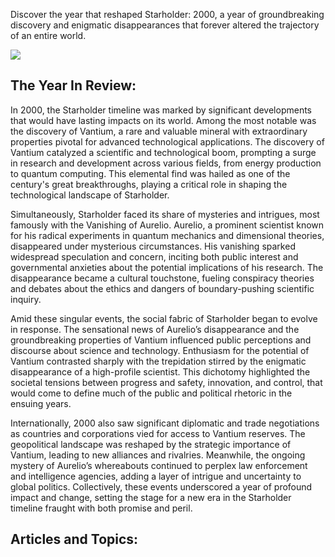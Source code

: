 Discover the year that reshaped Starholder: 2000, a year of groundbreaking discovery and enigmatic disappearances that forever altered the trajectory of an entire world.

![](2000_vantium.png)

## The Year In Review:

In 2000, the Starholder timeline was marked by significant developments that would have lasting impacts on its world. Among the most notable was the discovery of Vantium, a rare and valuable mineral with extraordinary properties pivotal for advanced technological applications. The discovery of Vantium catalyzed a scientific and technological boom, prompting a surge in research and development across various fields, from energy production to quantum computing. This elemental find was hailed as one of the century's great breakthroughs, playing a critical role in shaping the technological landscape of Starholder.

Simultaneously, Starholder faced its share of mysteries and intrigues, most famously with the Vanishing of Aurelio. Aurelio, a prominent scientist known for his radical experiments in quantum mechanics and dimensional theories, disappeared under mysterious circumstances. His vanishing sparked widespread speculation and concern, inciting both public interest and governmental anxieties about the potential implications of his research. The disappearance became a cultural touchstone, fueling conspiracy theories and debates about the ethics and dangers of boundary-pushing scientific inquiry.

Amid these singular events, the social fabric of Starholder began to evolve in response. The sensational news of Aurelio’s disappearance and the groundbreaking properties of Vantium influenced public perceptions and discourse about science and technology. Enthusiasm for the potential of Vantium contrasted sharply with the trepidation stirred by the enigmatic disappearance of a high-profile scientist. This dichotomy highlighted the societal tensions between progress and safety, innovation, and control, that would come to define much of the public and political rhetoric in the ensuing years.

Internationally, 2000 also saw significant diplomatic and trade negotiations as countries and corporations vied for access to Vantium reserves. The geopolitical landscape was reshaped by the strategic importance of Vantium, leading to new alliances and rivalries. Meanwhile, the ongoing mystery of Aurelio’s whereabouts continued to perplex law enforcement and intelligence agencies, adding a layer of intrigue and uncertainty to global politics. Collectively, these events underscored a year of profound impact and change, setting the stage for a new era in the Starholder timeline fraught with both promise and peril.

## Articles and Topics:
